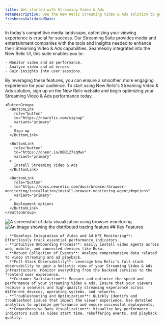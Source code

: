 ```yaml
---
title: Get started with Streaming Video & Ads
metaDescription: Use the New Relic Streaming Video & Ads solution to get deep visibility and actionable insights into real users' experiences.
freshnessValidatedDate:
---
```


<SideBySide>
  <Side>
    In today's competitive media landscape, optimizing your viewing experience is crucial for success. Our <InlinePopover type="browser"/> Streaming Suite provides media and entertainment companies with the tools and insights needed to enhance their Streaming Video & Ads capabilities. Seamlessly integrated into the New Relic UI, this suite enables you to:

    - Monitor video and ad performance.
    - Analyze video and ad errors.
    - Gain insights into user sessions.

By leveraging these features, you can ensure a smoother, more engaging experience for your audience. To start using New Relic's Streaming Video & Ads solution, sign up on the New Relic website and begin optimizing your Streaming Video & Ads performance today.

    <ButtonGroup>
      <ButtonLink
        role="button"
        to="https://newrelic.com/signup"
        variant="primary"
      >
        Sign up
      </ButtonLink>

      <ButtonLink
        role="button"
        to="https://onenr.io/0BQ127zqMwx"
        variant="primary"
      >
        Install Streaming Video & Ads
      </ButtonLink>

      <ButtonLink
        role="button"
        to="https://docs.newrelic.com/docs/browser/browser-monitoring/installation/install-browser-monitoring-agent/#options"
        variant="primary"
      >
        Deployment options
      </ButtonLink>
    </ButtonGroup>
  </Side>

  <Side>
    <img
      title="Visualizing data"
      alt="A screenshot of data visualization using browser monitoring"
      src="/images/browser_screenshot-crop_data-visualize.webp"
    />
  </Side>
</SideBySide>

<SideBySide>
  <Side>
    <img
      title="Real User Monitoring with New Relic"
      alt="An image showing the distributed tracing feature"
      src="/images/browser_screenshot-crop_distributed-tracing.webp"
    />
  </Side>

  <Side>
    ## Key Features

    - **Seamless Integration of Video and Ad KPI Monitoring**: Effortlessly track essential performance indicators.
    - **Intuitive Onboarding Process**: Easily install video agents across web, mobile, and connected devices like Roku.
    - **Robust Collection of Events**: Analyze comprehensive data related to video streaming and ad playback.
    - **Full-Stack Observability**: Leverage New Relic’s full-stack observability to gain a holistic view of your Streaming Video & Ads infrastructure. Monitor everything from the backend services to the frontend user experience.
    - **Customer Satisfaction**: Measure and optimize the speed and performance of your Streaming Video & Ads. Ensure that your viewers receive a seamless and high-quality streaming experience across different devices, operating systems, and networks.
    - **Troubleshooting and Optimization**: Quickly identify and troubleshoot issues that impact the viewer experience. Use detailed analytics to optimize performance and ensure successful deployments.
    - **Comprehensive Data Visualization**: Visualize key performance indicators such as video start time, rebuffering events, and playback quality.
  </Side>
</SideBySide>


